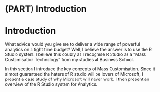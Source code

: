 # (PART) Introduction {-}

# Introduction

What advice would you give me to deliver a wide range of powerful analytics on a  tight time budget? Well, I believe the answer is to use the R Studio system. I believe this doubly as I recognise R Studio as a "Mass Customisation Technology" from my studies at Business School.

In this section I introduce the key concepts of Mass Customisation. Since it almost guaranteed the haters of R studio will be lovers of Microsoft, I present a case study of why Microsoft will never work. I then present an overview of the R Studio system for Analytics.


